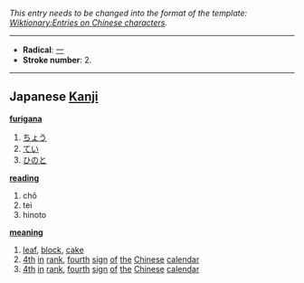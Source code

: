 ''This entry needs to be changed into the format of the template: [[Wiktionary:Entries on Chinese characters]].''
----

* '''Radical''': [[一]]
* '''Stroke number''': 2. 
----

== Japanese [[Kanji]] ==

'''[[furigana]]'''
# [[ちょう]]
# [[てい]]
# [[ひのと]]

'''[[reading]]'''
# chô
# tei
# hinoto

'''[[meaning]]'''
# [[leaf]], [[block]], [[cake]]
# [[4th]] [[in]] [[rank]], [[fourth]] [[sign]] [[of]] [[the]] [[Chinese]] [[calendar]]
# [[4th]] [[in]] [[rank]], [[fourth]] [[sign]] [[of]] [[the]] [[Chinese]] [[calendar]]